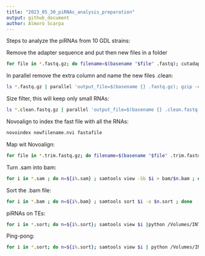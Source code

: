 ```yaml
---
title: "2023_05_30_piRNAs_analysis_preparation"
output: github_document
author: Almorò Scarpa
---
```


Steps to analyze the piRNAs from 10 GDL strains:

Remove the adapter sequence and put then new files in a folder
```bash
for file in *.fastq.gz; do filename=$(basename "$file" .fastq); cutadapt -j 10 -a TGGAATTCTCGGGTGCCAAGG -o "./noadapt/$filename" "$file"; done
```

In parallel remove the extra column and name the new files .clean:
```bash
ls *.fastq.gz | parallel 'output_file=$(basename {} .fastq.gz); gzip -cd {} | awk "{print \$1}" | gzip -c > "$output_file.clean.fastq.gz"'
```

Size filter, this will keep only small RNAs:
```bash
ls *.clean.fastq.gz | parallel 'output_file=$(basename {} .clean.fastq.gz); gzip -cd {} | paste - - - - | awk "length(\$2) > 17 && length(\$2) < 36" | tr "\t" "\n" | gzip -c > "$output_file.trim.fastq.gz"'
```

Novoalign to index the fast file with all the RNAs:
```bash
novoindex newfilename.nvi fastafile
```

Map wit Novoalign:
```bash
for file in *.trim.fastq.gz; do filename=$(basename "$file" .trim.fastq.gz); gzip -cd "$file" | /Applications/novocraft/novoalign -d /Volumes/INTENSO/piRNA/allRNA.nvi -f - -F STDFQ -o SAM -o FullNW -r RANDOM > "${filename}.sam"; done
```

Turn .sam into bam:
```bash
for i in *.sam ; do n=${i%.sam} ; samtools view -Sb $i > bam/$n.bam ; done
```

Sort the .bam file:
```bash
for i in *.bam ; do n=${i%.bam} ; samtools sort $i -o $n.sort ; done
```

piRNAs on TEs:
```bash
for i in *.sort; do n=${i%.sort}; samtools view $i |python /Volumes/INTENSO/piRNA/scripts/graph-piRNA-distribution-onTE.py --sam - --sample-id $n > $n-graph-on-TE.forR ; done
```

Ping-pong:
```bash
for i in *.sort; do n=${i%.sort}; samtools view $i | python /Volumes/INTENSO/piRNA/scripts/ping-pong-signature.py --sam - --max-mm 2 --sample-id $n > /Volumes/INTENSO/piRNA/noadapt/bam/$n.pps ; done
```
